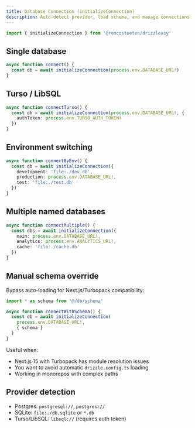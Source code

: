 ```yaml
---
title: Database Connection (initializeConnection)
description: Auto-detect provider, load schema, and manage connections.
---
```


```ts
import { initializeConnection } from '@remcostoeten/drizzleasy'
```

## Single database

```ts filename=app/setup/connect.ts
async function connect() {
  const db = await initializeConnection(process.env.DATABASE_URL!)
}
```

## Turso / LibSQL

```ts filename=app/setup/connect.turso.ts
async function connectTurso() {
  const db = await initializeConnection(process.env.DATABASE_URL!, {
    authToken: process.env.TURSO_AUTH_TOKEN!
  })
}
```

## Environment switching

```ts filename=app/setup/connect.env.ts
async function connectByEnv() {
  const db = await initializeConnection({
    development: 'file:./dev.db',
    production: process.env.DATABASE_URL!,
    test: 'file:./test.db'
  })
}
```

## Multiple named databases

```ts filename=app/setup/connect.multiple.ts
async function connectMultiple() {
  const dbs = await initializeConnection({
    main: process.env.DATABASE_URL!,
    analytics: process.env.ANALYTICS_URL!,
    cache: 'file:./cache.db'
  })
}
```

## Manual schema override

Bypass auto-loading for Next.js/Turbopack compatibility:

```ts filename=app/setup/connect.manual.ts
import * as schema from '@/db/schema'

async function connectWithSchema() {
  const db = await initializeConnection(
    process.env.DATABASE_URL!,
    { schema }
  )
}
```

Useful when:
- Next.js 15 with Turbopack has module resolution issues
- You want to avoid automatic `drizzle.config.ts` loading
- Working in monorepos with complex paths

## Provider detection

- Postgres: `postgresql://`, `postgres://`
- SQLite: `file:./db.sqlite` or `*.db`
- Turso/LibSQL: `libsql://` (requires auth token)
